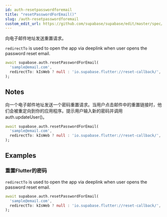 ```yaml
---
id: auth-resetpasswordforemail
title: "resetPasswordForEmail()"
slug: /auth-resetpasswordforemail
custom_edit_url: https://github.com/supabase/supabase/edit/master/spec/supabase_dart_v1.yml
---
```


向电子邮件地址发送重置请求。


`redirectTo` is used to open the app via deeplink when user opens the password reset email. 
```dart
await supabase.auth.resetPasswordForEmail(
  'sample@email.com',
  redirectTo: kIsWeb ? null : 'io.supabase.flutter://reset-callback/',
);
```






## Notes

向一个电子邮件地址发送一个密码重置请求。当用户点击邮件中的重置链接时，他们会被重定向到你的应用程序。提示用户输入新的密码并调用auth.updateUser()。

```dart
await supabase.auth.resetPasswordForEmail(
  'sample@email.com',
  redirectTo: kIsWeb ? null : 'io.supabase.flutter://reset-callback/',
);
```










## Examples

### 重置Flutter的密码



`redirectTo` is used to open the app via deeplink when user opens the password reset email. 
```dart
await supabase.auth.resetPasswordForEmail(
  'sample@email.com',
  redirectTo: kIsWeb ? null : 'io.supabase.flutter://reset-callback/',
);
```